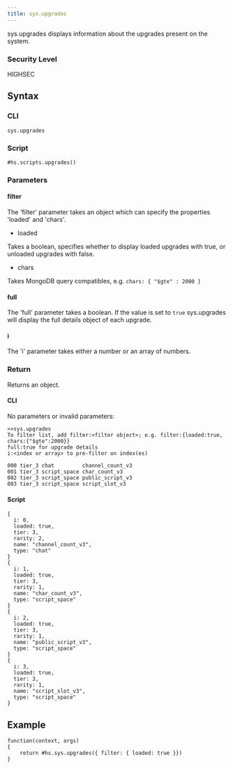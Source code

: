 ```yaml
---
title: sys.upgrades
---
```


sys.upgrades displays information about the upgrades present on the system.

### Security Level

HIGHSEC

## Syntax

### CLI

```
sys.upgrades
```

### Script

```
#hs.scripts.upgrades()
```

### Parameters

#### filter

The 'filter' parameter takes an object which can specify the properties 'loaded' and 'chars'.

- loaded

Takes a boolean, specifies whether to display loaded upgrades with true, or unloaded upgrades with false.

- chars

Takes MongoDB query compatibles, e.g. `chars: { "$gte" : 2000 }`

#### full

The 'full' parameter takes a boolean. If the value is set to `true` sys.upgrades will display the full details object of each upgrade.

#### i

The 'i' parameter takes either a number or an array of numbers.

### Return

Returns an object.

#### CLI

No parameters or invalid parameters:

```
>>sys.upgrades
To filter list, add filter:<filter object>; e.g. filter:{loaded:true, chars:{"$gte":2000}}
full:true for upgrade details
i:<index or array> to pre-filter on index(es)

000 tier_3 chat         channel_count_v3
001 tier_3 script_space char_count_v3
002 tier_3 script_space public_script_v3
003 tier_3 script_space script_slot_v3
```

#### Script

```
{
  i: 0,
  loaded: true,
  tier: 3,
  rarity: 2,
  name: "channel_count_v3",
  type: "chat"
}
{
  i: 1,
  loaded: true,
  tier: 3,
  rarity: 1,
  name: "char_count_v3",
  type: "script_space"
}
{
  i: 2,
  loaded: true,
  tier: 3,
  rarity: 1,
  name: "public_script_v3",
  type: "script_space"
}
{
  i: 3,
  loaded: true,
  tier: 3,
  rarity: 1,
  name: "script_slot_v3",
  type: "script_space"
}
```

## Example

```
function(context, args)
{
	return #hs.sys.upgrades({ filter: { loaded: true }})
}
```
